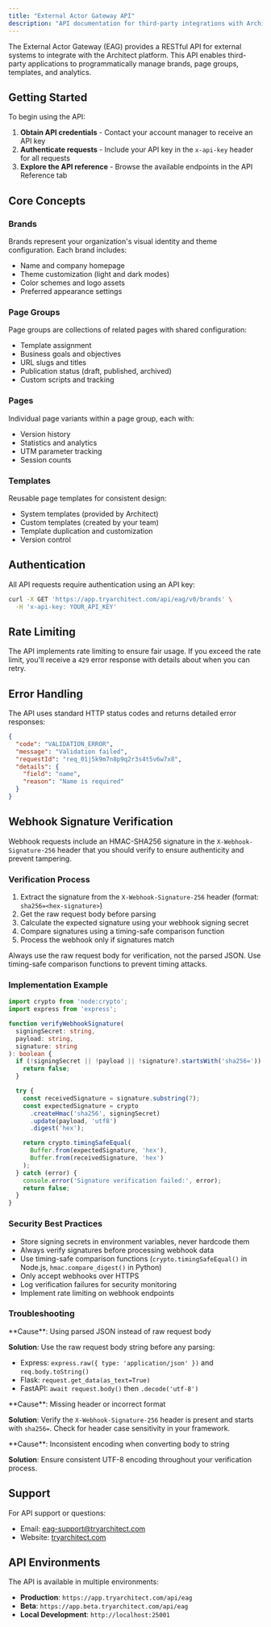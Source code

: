 ```yaml
---
title: "External Actor Gateway API"
description: "API documentation for third-party integrations with Architect"
---
```


The External Actor Gateway (EAG) provides a RESTful API for external systems to integrate with the Architect platform. This API enables third-party applications to programmatically manage brands, page groups, templates, and analytics.

## Getting Started

To begin using the API:

1. **Obtain API credentials** - Contact your account manager to receive an API key
2. **Authenticate requests** - Include your API key in the `x-api-key` header for all requests
3. **Explore the API reference** - Browse the available endpoints in the API Reference tab

## Core Concepts

### Brands
Brands represent your organization's visual identity and theme configuration. Each brand includes:
- Name and company homepage
- Theme customization (light and dark modes)
- Color schemes and logo assets
- Preferred appearance settings

### Page Groups
Page groups are collections of related pages with shared configuration:
- Template assignment
- Business goals and objectives
- URL slugs and titles
- Publication status (draft, published, archived)
- Custom scripts and tracking

### Pages
Individual page variants within a page group, each with:
- Version history
- Statistics and analytics
- UTM parameter tracking
- Session counts

### Templates
Reusable page templates for consistent design:
- System templates (provided by Architect)
- Custom templates (created by your team)
- Template duplication and customization
- Version control

## Authentication

All API requests require authentication using an API key:

```bash
curl -X GET 'https://app.tryarchitect.com/api/eag/v0/brands' \
  -H 'x-api-key: YOUR_API_KEY'
```

## Rate Limiting

The API implements rate limiting to ensure fair usage. If you exceed the rate limit, you'll receive a `429` error response with details about when you can retry.

## Error Handling

The API uses standard HTTP status codes and returns detailed error responses:

```json
{
  "code": "VALIDATION_ERROR",
  "message": "Validation failed",
  "requestId": "req_01j5k9m7n8p9q2r3s4t5v6w7x8",
  "details": {
    "field": "name",
    "reason": "Name is required"
  }
}
```


## Webhook Signature Verification

Webhook requests include an HMAC-SHA256 signature in the `X-Webhook-Signature-256` header that you should verify to ensure authenticity and prevent tampering.

### Verification Process

1. Extract the signature from the `X-Webhook-Signature-256` header (format: `sha256=<hex-signature>`)
2. Get the raw request body before parsing
3. Calculate the expected signature using your webhook signing secret
4. Compare signatures using a timing-safe comparison function
5. Process the webhook only if signatures match

<Warning>
Always use the raw request body for verification, not the parsed JSON. Use timing-safe comparison functions to prevent timing attacks.
</Warning>

### Implementation Example

```typescript
import crypto from 'node:crypto';
import express from 'express';

function verifyWebhookSignature(
  signingSecret: string,
  payload: string,
  signature: string
): boolean {
  if (!signingSecret || !payload || !signature?.startsWith('sha256=')) {
    return false;
  }

  try {
    const receivedSignature = signature.substring(7);
    const expectedSignature = crypto
      .createHmac('sha256', signingSecret)
      .update(payload, 'utf8')
      .digest('hex');

    return crypto.timingSafeEqual(
      Buffer.from(expectedSignature, 'hex'),
      Buffer.from(receivedSignature, 'hex')
    );
  } catch (error) {
    console.error('Signature verification failed:', error);
    return false;
  }
}
```

### Security Best Practices

- Store signing secrets in environment variables, never hardcode them
- Always verify signatures before processing webhook data
- Use timing-safe comparison functions (`crypto.timingSafeEqual()` in Node.js, `hmac.compare_digest()` in Python)
- Only accept webhooks over HTTPS
- Log verification failures for security monitoring
- Implement rate limiting on webhook endpoints

### Troubleshooting

<AccordionGroup>
<Accordion title="Signature verification always fails">
**Cause**: Using parsed JSON instead of raw request body

**Solution**: Use the raw request body string before any parsing:
- Express: `express.raw({ type: 'application/json' })` and `req.body.toString()`
- Flask: `request.get_data(as_text=True)`
- FastAPI: `await request.body()` then `.decode('utf-8')`
</Accordion>

<Accordion title="Invalid signature format error">
**Cause**: Missing header or incorrect format

**Solution**: Verify the `X-Webhook-Signature-256` header is present and starts with `sha256=`. Check for header case sensitivity in your framework.
</Accordion>

<Accordion title="Character encoding issues">
**Cause**: Inconsistent encoding when converting body to string

**Solution**: Ensure consistent UTF-8 encoding throughout your verification process.
</Accordion>
</AccordionGroup>

## Support

For API support or questions:
- Email: [eag-support@tryarchitect.com](mailto:eag-support@tryarchitect.com)
- Website: [tryarchitect.com](https://tryarchitect.com)

## API Environments

The API is available in multiple environments:

- **Production**: `https://app.tryarchitect.com/api/eag`
- **Beta**: `https://app.beta.tryarchitect.com/api/eag`
- **Local Development**: `http://localhost:25001`
